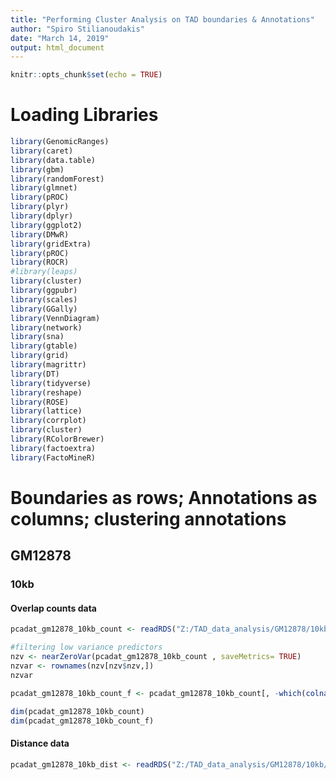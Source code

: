 ```yaml
---
title: "Performing Cluster Analysis on TAD boundaries & Annotations"
author: "Spiro Stilianoudakis"
date: "March 14, 2019"
output: html_document
---
```


```r
knitr::opts_chunk$set(echo = TRUE)
```

# Loading Libraries

```r
library(GenomicRanges)
library(caret)
library(data.table)
library(gbm)
library(randomForest)
library(glmnet)
library(pROC)
library(plyr)
library(dplyr)
library(ggplot2)
library(DMwR)
library(gridExtra)
library(pROC)
library(ROCR)
#library(leaps)
library(cluster)
library(ggpubr)
library(scales)
library(GGally)
library(VennDiagram)
library(network)
library(sna)
library(gtable)
library(grid)
library(magrittr) 
library(DT)
library(tidyverse)
library(reshape)
library(ROSE)
library(lattice)
library(corrplot)
library(cluster)
library(RColorBrewer)
library(factoextra)
library(FactoMineR)

```

# Boundaries as rows; Annotations as columns; clustering annotations

## GM12878

### 10kb

#### Overlap counts data

```r
pcadat_gm12878_10kb_count <- readRDS("Z:/TAD_data_analysis/GM12878/10kb/Ensemble/PCA/pcadat_gm12878_10kb_count.rds")

#filtering low variance predictors
nzv <- nearZeroVar(pcadat_gm12878_10kb_count , saveMetrics= TRUE)
nzvar <- rownames(nzv[nzv$nzv,])
nzvar

pcadat_gm12878_10kb_count_f <- pcadat_gm12878_10kb_count[, -which(colnames(pcadat_gm12878_10kb_count) %in% nzvar)]

dim(pcadat_gm12878_10kb_count) 
dim(pcadat_gm12878_10kb_count_f) 
```

#### Distance data

```r
pcadat_gm12878_10kb_dist <- readRDS("Z:/TAD_data_analysis/GM12878/10kb/Ensemble/PCA/pcadat_gm12878_10kb_dist.rds")
```
